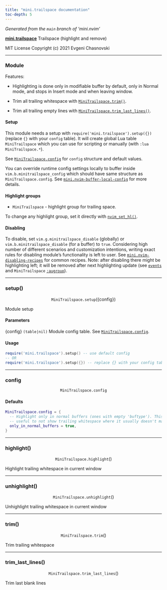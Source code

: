 ```yaml
---
title: "mini.trailspace documentation"
toc-depth: 5
---
```


_Generated from the `main` branch of 'mini.nvim'_

<a name="mini.trailspace" href="mini-trailspace.qmd#mini.trailspace"><b>mini.trailspace</b></a> Trailspace (highlight and remove)

MIT License Copyright (c) 2021 Evgeni Chasnovski

---

### Module {#minitrailspace}

Features:

- Highlighting is done only in modifiable buffer by default, only in Normal
  mode, and stops in Insert mode and when leaving window.


- Trim all trailing whitespace with [`MiniTrailspace.trim()`](mini-trailspace.qmd#minitrailspace.trim).


- Trim all trailing empty lines with [`MiniTrailspace.trim_last_lines()`](mini-trailspace.qmd#minitrailspace.trim_last_lines).

#### Setup {#minitrailspace-setup}


This module needs a setup with `require('mini.trailspace').setup({})`
(replace `{}` with your `config` table). It will create global Lua table
`MiniTrailspace` which you can use for scripting or manually (with
`:lua MiniTrailspace.*`).

See [`MiniTrailspace.config`](mini-trailspace.qmd#minitrailspace.config) for `config` structure and default values.

You can override runtime config settings locally to buffer inside
`vim.b.minitrailspace_config` which should have same structure as
`MiniTrailspace.config`. See [`mini.nvim-buffer-local-config`](mini-nvim.qmd#mini.nvim-buffer-local-config) for more details.

#### Highlight groups {#minitrailspace-highlightgroups}



- `MiniTrailspace` - highlight group for trailing space.

To change any highlight group, set it directly with [`nvim_set_hl()`](https://neovim.io/doc/user/helptag.html?tag=nvim_set_hl\(\)).

#### Disabling {#minitrailspace-disabling}


To disable, set `vim.g.minitrailspace_disable` (globally) or
`vim.b.minitrailspace_disable` (for a buffer) to `true`. Considering high
number of different scenarios and customization intentions, writing exact
rules for disabling module's functionality is left to user. See
[`mini.nvim-disabling-recipes`](mini-nvim.qmd#mini.nvim-disabling-recipes) for common recipes. Note: after disabling
there might be highlighting left; it will be removed after next
highlighting update (see [`events`](https://neovim.io/doc/user/helptag.html?tag=events) and `MiniTrailspace` [`:augroup`](https://neovim.io/doc/user/helptag.html?tag=:augroup)).

---

### setup() {#minitrailspace.setup}

<p align="center">`MiniTrailspace.setup`(<span class="help-syntax-special">{config}</span>)</p>
Module setup

#### Parameters {#minitrailspace.setup-parameters}



<span class="help-syntax-special">{config}</span> `(table|nil)` Module config table. See [`MiniTrailspace.config`](mini-trailspace.qmd#minitrailspace.config).

#### Usage {#minitrailspace.setup-usage}



  ```lua
  require('mini.trailspace').setup() -- use default config
  -- OR
  require('mini.trailspace').setup({}) -- replace {} with your config table
  ```

---

### config {#minitrailspace.config}

<p align="center">`MiniTrailspace.config`</p>
#### Defaults {#minitrailspace.config-defaults}



  ```lua
  MiniTrailspace.config = {
    -- Highlight only in normal buffers (ones with empty 'buftype'). This is
    -- useful to not show trailing whitespace where it usually doesn't matter.
    only_in_normal_buffers = true,
  }
  ```

---

### highlight() {#minitrailspace.highlight}

<p align="center">`MiniTrailspace.highlight`()</p>
Highlight trailing whitespace in current window

---

### unhighlight() {#minitrailspace.unhighlight}

<p align="center">`MiniTrailspace.unhighlight`()</p>
Unhighlight trailing whitespace in current window

---

### trim() {#minitrailspace.trim}

<p align="center">`MiniTrailspace.trim`()</p>
Trim trailing whitespace

---

### trim_last_lines() {#minitrailspace.trim_last_lines}

<p align="center">`MiniTrailspace.trim_last_lines`()</p>
Trim last blank lines

